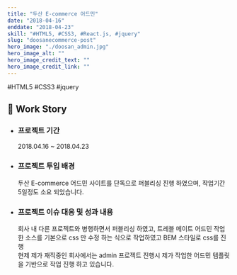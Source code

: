 ```yaml
---
title: "두산 E-commerce 어드민"
date: "2018-04-16"
enddate: "2018-04-23"
skill: "#HTML5, #CSS3, #React.js, #jquery"
slug: "doosanecommerce-post"
hero_image: "./doosan_admin.jpg"
hero_image_alt: ""
hero_image_credit_text: ""
hero_image_credit_link: ""
---
```


<div className="badge-wrap">
  <span className="badge badge-html">#HTML5</span>
  <span className="badge badge-css">#CSS3</span>
  <span className="badge badge-javscript">#jquery</span>
</div>

## 🎤 Work Story

- ### 프로젝트 기간

  2018.04.16 ~ 2018.04.23

- ### 프로젝트 투입 배경

  두산 E-commerce 어드민 사이트를 단독으로 퍼블리싱 진행 하였으며, 작업기간 5일정도 소요 되었습니다.

- ### 프로젝트 이슈 대응 및 성과 내용

  회사 내 다른 프로젝트와 병행하면서 퍼블리싱 하였고, 트레블 메이트 어드민 작업한 소스를 기본으로 css 만 수정 하는 식으로 작업하였고 BEM 스타일로 css를 진행 <br/>현제 제가 재직중인 회사에서는 admin 프로젝트 진행시 제가 작업한 어드민 템플릿을 기반으로 작업 진행 하고 있습니다.
